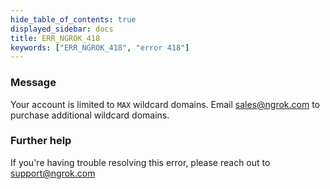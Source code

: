 ```yaml
---
hide_table_of_contents: true
displayed_sidebar: docs
title: ERR_NGROK_418
keywords: ["ERR_NGROK_418", "error 418"]
---
```


### Message

Your account is limited to `MAX` wildcard domains. Email sales@ngrok.com to purchase additional wildcard domains.

### Further help

If you're having trouble resolving this error, please reach out to [support@ngrok.com](mailto:support@ngrok.com?subject=Help%20with%20ERR_NGROK_418)
